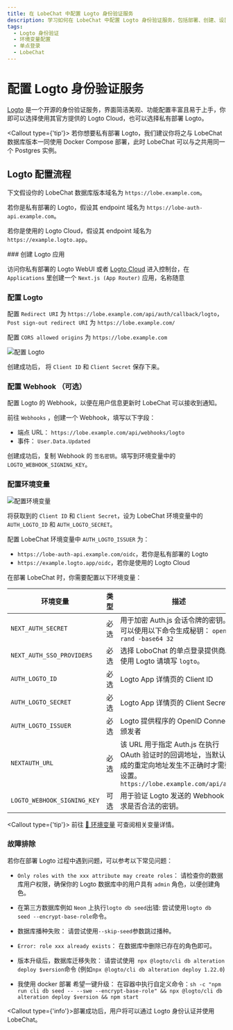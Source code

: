 ```yaml
---
title: 在 LobeChat 中配置 Logto 身份验证服务
description: 学习如何在 LobeChat 中配置 Logto 身份验证服务，包括部署、创建、设置权限和环境变量。
tags:
  - Logto 身份验证
  - 环境变量配置
  - 单点登录
  - LobeChat
---
```


# 配置 Logto 身份验证服务

[Logto](https://github.com/logto-io/logto) 是一个开源的身份验证服务，界面简洁美观、功能配置丰富且易于上手，你即可以选择使用其官方提供的 Logto Cloud，也可以选择私有部署 Logto。

<Callout type={'tip'}>
  若你想要私有部署 Logto，我们建议你将之与 LobeChat 数据库版本一同使用 Docker Compose 部署，此时
  LobeChat 可以与之共用同一个 Postgres 实例。
</Callout>

## Logto 配置流程

下文假设你的 LobeChat 数据库版本域名为 `https://lobe.example.com`。

若你是私有部署的 Logto，假设其 endpoint 域名为 `https://lobe-auth-api.example.com`。

若你是使用的 Logto Cloud，假设其 endpoint 域名为 `https://example.logto.app`。

<Steps>
  ### 创建 Logto 应用

  访问你私有部署的 Logto WebUI 或者 [Logto Cloud](http://cloud.logto.io/) 进入控制台，在 `Applications` 里创建一个 `Next.js (App Router)` 应用，名称随意

  ### 配置 Logto

  配置 `Redirect URI` 为 `https://lobe.example.com/api/auth/callback/logto`，`Post sign-out redirect URI` 为 `https://lobe.example.com/`

  配置 `CORS allowed origins` 为 `https://lobe.example.com`

  <Image alt="配置 Logto" inStep src="https://github.com/user-attachments/assets/5b816379-c07b-40ea-bde4-df16e2e4e523" />

  创建成功后， 将 `Client ID` 和 `Client Secret` 保存下来。

  ### 配置 Webhook （可选）

  配置 Logto 的 Webhook，以便在用户信息更新时 LobeChat 可以接收到通知。

  前往 `Webhooks` ，创建一个 Webhook，填写以下字段：

  - 端点 URL： `https://lobe.example.com/api/webhooks/logto`
  - 事件： `User.Data.Updated`

  创建成功后，复制 Webhook 的 `签名密钥`。填写到环境变量中的 `LOGTO_WEBHOOK_SIGNING_KEY`。

  ### 配置环境变量

  <Image alt="配置环境变量" inStep src="https://github.com/user-attachments/assets/15af6d94-af4f-4aa9-bbab-7a46e9f9e837" />

  将获取到的 `Client ID` 和 `Client Secret`，设为 LobeChat 环境变量中的 `AUTH_LOGTO_ID` 和 `AUTH_LOGTO_SECRET`。

  配置 LobeChat 环境变量中 `AUTH_LOGTO_ISSUER` 为：

  - `https://lobe-auth-api.example.com/oidc`，若你是私有部署的 Logto
  - `https://example.logto.app/oidc`，若你是使用的 Logto Cloud

  在部署 LobeChat 时，你需要配置以下环境变量：

  | 环境变量                        | 类型 | 描述                                                                                               |
  | --------------------------- | -- | ------------------------------------------------------------------------------------------------ |
  | `NEXT_AUTH_SECRET`          | 必选 | 用于加密 Auth.js 会话令牌的密钥。您可以使用以下命令生成秘钥： `openssl rand -base64 32`                                    |
  | `NEXT_AUTH_SSO_PROVIDERS`   | 必选 | 选择 LoboChat 的单点登录提供商。使用 Logto 请填写 `logto`。                                                       |
  | `AUTH_LOGTO_ID`             | 必选 | Logto App 详情页的 Client ID                                                                         |
  | `AUTH_LOGTO_SECRET`         | 必选 | Logto App 详情页的 Client Secret                                                                     |
  | `AUTH_LOGTO_ISSUER`         | 必选 | Logto 提供程序的 OpenID Connect 颁发者                                                                   |
  | `NEXTAUTH_URL`              | 必选 | 该 URL 用于指定 Auth.js 在执行 OAuth 验证时的回调地址，当默认生成的重定向地址发生不正确时才需要设置。`https://lobe.example.com/api/auth` |
  | `LOGTO_WEBHOOK_SIGNING_KEY` | 可选 | 用于验证 Logto 发送的 Webhook 请求是否合法的密钥。                                                                |

  <Callout type={'tip'}>
    前往 [📘 环境变量](/zh/docs/self-hosting/environment-variables/auth#logto) 可查阅相关变量详情。
  </Callout>
</Steps>

### 故障排除

若你在部署 Logto 过程中遇到问题，可以参考以下常见问题：

- `Only roles with the xxx attribute may create roles`：
  请检查你的数据库用户权限，确保你的 Logto 数据库中的用户具有 `admin` 角色，以便创建角色。

- 在第三方数据库例如 `Neon` 上执行`logto db seed`出错:
  尝试使用`logto db seed --encrypt-base-role`命令。

- 数据库播种失败：
  请尝试使用`--skip-seed`参数跳过播种。

- `Error: role xxx already exists`：
  在数据库中删除已存在的角色即可。

- 版本升级后，数据库迁移失败：
  请尝试使用` npx @logto/cli db alteration deploy $version`命令 (例如`npx @logto/cli db alteration deploy 1.22.0`)

- 我使用 docker 部署 希望一键升级：
  在容器中执行自定义命令：`sh -c "npm run cli db seed -- --swe --encrypt-base-role" && npx @logto/cli db alteration deploy $version && npm start`

<Callout type={'info'}>部署成功后，用户将可以通过 Logto 身份认证并使用 LobeChat。</Callout>
